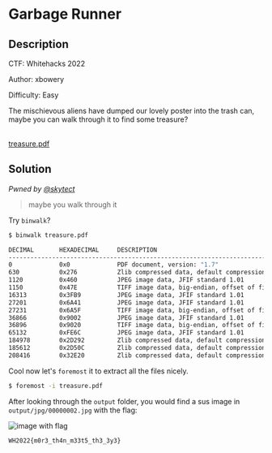 # Garbage Runner

## Description

CTF: Whitehacks 2022

Author: xbowery

Difficulty: Easy

The mischievous aliens have dumped our lovely poster into the trash can, maybe
you can walk through it to find some treasure?

<br />
<a href="/files/whitehacks-2022/treasure.pdf" download>
  treasure.pdf
</a>

## Solution

_Pwned by [@skytect](https://github.com/skytect)_

> maybe you walk through it

Try `binwalk`?

```bash
$ binwalk treasure.pdf

DECIMAL       HEXADECIMAL     DESCRIPTION
--------------------------------------------------------------------------------
0             0x0             PDF document, version: "1.7"
630           0x276           Zlib compressed data, default compression
1120          0x460           JPEG image data, JFIF standard 1.01
1150          0x47E           TIFF image data, big-endian, offset of first image directory: 8
16313         0x3FB9          JPEG image data, JFIF standard 1.01
27201         0x6A41          JPEG image data, JFIF standard 1.01
27231         0x6A5F          TIFF image data, big-endian, offset of first image directory: 8
36866         0x9002          JPEG image data, JFIF standard 1.01
36896         0x9020          TIFF image data, big-endian, offset of first image directory: 8
65132         0xFE6C          JPEG image data, JFIF standard 1.01
184978        0x2D292         Zlib compressed data, default compression
185612        0x2D50C         Zlib compressed data, default compression
208416        0x32E20         Zlib compressed data, default compression
```

Cool now let's `foremost` it to extract all the files nicely.

```bash
$ foremost -i treasure.pdf
```

After looking through the `output` folder, you would find a sus image in
`output/jpg/00000002.jpg` with the flag:

![image with flag](/images/whitehacks-2022/garbage-runner-1.jpg)

`WH2022{m0r3_th4n_m33t5_th3_3y3}`
